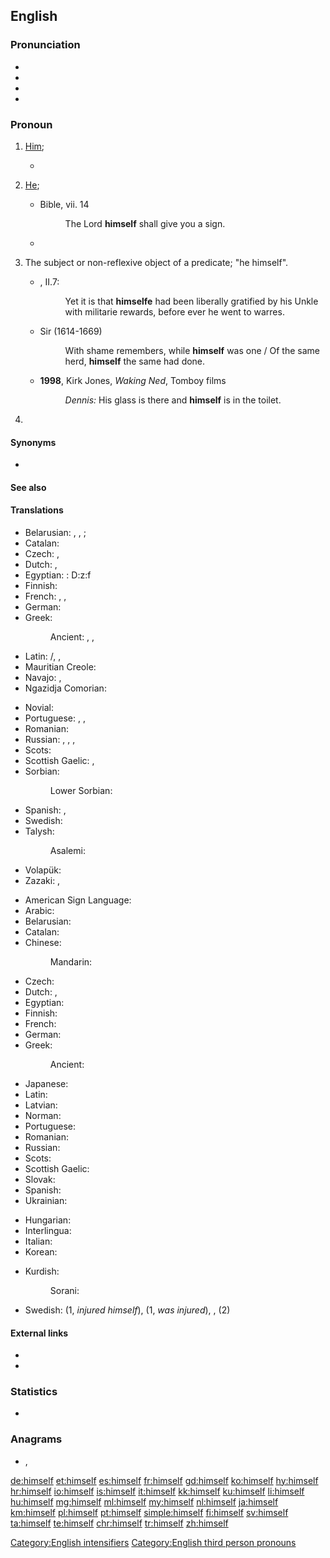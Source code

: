 {{also|Himself}}
==English==

===Pronunciation===
* {{IPA|/hɪmˈsɛlf/|/ɪ̈msɛlf/|lang=en}}
* {{audio|en-us-himself.ogg|Audio (US)|lang=en}}
* {{rhymes|ɛlf|lang=en}}
* {{hyphenation|him|self|lang=en}}

===Pronoun===
{{en-pron|reflexive form of|he|desc=the third person singular, masculine, personal pronoun|Feminine|herself|neuter (nonhuman)|itself|neuter (human)|himself|plural|themselves}}

# {{lb|en|reflexive}} [[him|Him]]; {{non-gloss definition|the male object of a verb or preposition that also appears as the subject}}
#: {{ux|en|He injured '''himself'''.}}
#* {{quote-book|year=1898|author={{w|Winston Churchill (novelist)|Winston Churchill}}
|title={{w|The Celebrity}}|chapter=2
|passage=Sunning '''himself''' on the board steps, I saw for the first time Mr. Farquhar Fenelon Cooke. He was dressed out in broad gaiters and bright tweeds, like an English tourist, and his face might have belonged to Dagon, idol of the Philistines.}}
# {{lb|en|emphatic}} [[he|He]]; {{non-gloss definition|used as an intensifier, often to emphasize that the referent is the exclusive participant in the predicate}}
#: {{ux|en|He was injured '''himself'''.}}
#* Bible, {{w|Book of Isaiah|Isaiah}} vii. 14
#*: The Lord '''himself''' shall give you a sign.
#* {{quote-magazine|date=2014-06-21|volume=411|issue=8892|magazine={{w|The Economist}}
|title=[http://www.economist.com/news/books-and-arts/21604535-real-sir-isaac-newton-was-not-first-king-reason-last Magician’s brain]
|passage=The [Isaac] Newton that emerges from the [unpublished] manuscripts is far from the popular image of a rational practitioner of cold and pure reason. The architect of modern science was '''himself''' not very modern. He was obsessed with alchemy.}}
# {{lb|en|now|archaic|or|nonstandard}} The subject or non-reflexive object of a predicate; "he himself".
#* {{RQ:Flr Mntgn Essays}}, II.7:
#*: Yet it is that '''himselfe''' had been liberally gratified by his Unkle with militarie rewards, before ever he went to warres.
#* Sir {{w|John Denham (poet)|John Denham}} (1614-1669)
#*: With shame remembers, while '''himself''' was one / Of the same herd, '''himself''' the same had done.
#* '''1998''', Kirk Jones, ''Waking Ned'', Tomboy films
#*: ''Dennis:'' His glass is there and '''himself''' is in the toilet.
# {{alternative spelling of|Himself|lang=en}}

====Synonyms====
* {{l|en|hisself}}

====See also====
{{English personal pronouns}}

====Translations====
{{trans-top|(reflexive) male person as the previously mentioned object}}
* Belarusian: {{t|be|сябе́}} {{qualifier|accusative, genitive}}, {{t|be|сябе|alt=сабе́}} {{qualifier|dative, locative}}, {{t|be|сябе|alt=сабо́й}} {{qualifier|instrumental}}; {{t|be|-цца}} {{qualifier|verb ending}}
* Catalan: {{t+|ca|es}}
* Czech: {{t+|cs|se}}, {{t+|cs|sebe}}
* Dutch: {{t+|nl|zich}}, {{t+|nl|zichzelf}}
* Egyptian: {{t|egy|ḏzf|sc=Egyp}}: <hiero>D:z:f</hiero>
* Finnish: {{t+|fi|itsensä}}
* French: {{t+|fr|lui-même}}, {{t+|fr|lui-même|alt=à lui-même}}, {{t+|fr|se}}
* German: {{t+|de|sich}}
* Greek:
*: Ancient: {{t|grc|ἑαυτόν}}, {{t|grc|ἑαυτῷ}}, {{t|grc|ἑαυτοῦ}}
* Latin: {{t+|la|sē}}/{{t|la|sēsē}}, {{t|la|sibi}}, {{t+|la|suī}}
* Mauritian Creole: {{t|mfe|limem}}
* Navajo: {{t|nv|tʼáá bí}}, {{t|nv|tʼáá hó}}
* Ngazidja Comorian: {{t|zdj|enafsi ya hahe}}
{{trans-mid}}
* Novial: {{t|nov|se}}
* Portuguese: {{t+|pt|se}}, {{t+|pt|si}} {{qualifier|prepositional}}, {{t|pt|[[a]] [[si]] [[mesmo]]}}
* Romanian: {{t+|ro|se}}
* Russian: {{t+|ru|сам|m}}, {{t+|ru|себя́}} {{qualifier|[[genitive case]], [[accusative case]]}}, {{t+|ru|себе́}} {{qualifier|[[dative case]], [[prepositional case]]}}, {{t+|ru|собо́й}} {{qualifier|[[instrumental case]]}}
* Scots: {{t|sco|himsel}}
* Scottish Gaelic: {{t|gd|e}} {{qualifier|non-emphatic}}, {{t|gd|esan}} {{qualifier|emphatic}}
* Sorbian:
*: Lower Sorbian: {{t|dsb|se}}
* Spanish: {{t|es|él mismo}}, {{t|es|sí mismo}}
* Swedish: {{t+|sv|sig}}
* Talysh:
*: Asalemi: {{qualifier|for all persons}} {{t|tly|اشتن|tr=əštan}}
* Volapük: {{t|vo|oki}}
* Zazaki: {{t|zza|eyeri|m}}, {{t|zza|ay|f}}
{{trans-bottom}}

{{trans-top|(emphatic, exclusive) he}}
* American Sign Language: {{t|ase|A@Chesthigh SmallFrontandback}}
* Arabic: {{t|ar|نَفْسَهُ|m}}
* Belarusian: {{t|be|[[ён]] [[сам]]|m}}
* Catalan: {{t+|ca|mateix}}
* Chinese:
*: Mandarin: {{t+|cmn|他自己|tr=tā zìjǐ|sc=Hani}}
* Czech: {{t+|cs|sám}}
* Dutch: {{t+|nl|zelf}}, {{t+|nl|hijzelf}}
* Egyptian: {{t|egy|𓆓𓋴 𓆑|m|tr=ḏs.f}} {{qualifier|root ḏs takes suffix pronouns, e.g. herself ḏs.s}}
* Finnish: {{t+|fi|itse}}
* French: {{t+|fr|lui-même}}
* German: {{t|de|er selbst}}
* Greek:
*: Ancient: {{t|grc|αὐτός}}
{{trans-mid}}
* Japanese: {{t|ja|彼自身|m|tr=かれじしん, kare-jishin}}
* Latin: {{t+|la|ipse}}
* Latvian: {{t|lv|viņš pats|m}}
* Norman: {{t|nrf|li-mesme}} {{qualifier|Guernsey}}
* Portuguese: {{t|pt|[[ele]] [[mesmo]]}}
* Romanian: {{t|ro|el însuși|m}}
* Russian: {{t|ru|[[он]] [[сам]]|m}}
* Scots: {{t|sco|himsel}}
* Scottish Gaelic: {{t|gd|esan}}
* Slovak: {{t|sk|on sám|m}}
* Spanish: {{t|es|él mismo}}
* Ukrainian: {{t|uk|він сам|m}}
{{trans-bottom}}

{{checktrans-top}}
* Hungarian: {{t+check|hu|maga}}
* Interlingua: {{t-check|ia|ipse}}
* Italian: {{t-check|it|lui stesso}}
* Korean: {{t-check|ko|그 남자 자진|tr=geu namja jasin|sc=Kore}}
{{trans-mid}}
* Kurdish:
*: Sorani: {{t-check|ku|خۆی|tr=xoi|sc=ku-Arab}}
* Swedish: {{t-check|sv|sig själv}} (1, ''injured himself''), {{t+check|sv|själv}} (1, ''was injured''), {{t-check|sv|honom själv}}, {{t-check|sv|han själv}} (2)
{{trans-bottom}}

====External links====
* {{R:Webster 1913}}
* {{R:Century 1911}}

===Statistics===
* {{rank|being|day|through|116|himself|go|how|long}}

===Anagrams===
* {{l|en|flemish}}, {{l|en|Flemish}}

[[Category:English intensifiers]]
[[Category:English third person pronouns]]

[[de:himself]]
[[et:himself]]
[[es:himself]]
[[fr:himself]]
[[gd:himself]]
[[ko:himself]]
[[hy:himself]]
[[hr:himself]]
[[io:himself]]
[[is:himself]]
[[it:himself]]
[[kk:himself]]
[[ku:himself]]
[[li:himself]]
[[hu:himself]]
[[mg:himself]]
[[ml:himself]]
[[my:himself]]
[[nl:himself]]
[[ja:himself]]
[[km:himself]]
[[pl:himself]]
[[pt:himself]]
[[simple:himself]]
[[fi:himself]]
[[sv:himself]]
[[ta:himself]]
[[te:himself]]
[[chr:himself]]
[[tr:himself]]
[[zh:himself]]